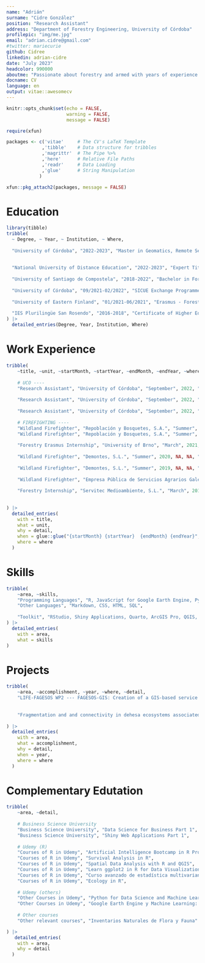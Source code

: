 ---
name: "Adrián"
surname: "Cidre González"
position: "Research Assistant"
address: "Department of Forestry Engineering, University of Córdoba"
profilepic: "img/me.jpg"
email: "adrian.cidre@gmail.com"
#twitter: mariecurie
github: Cidree
linkedin: adrian-cidre
date: "July 2023"
headcolor: 990000
aboutme: "Passionate about forestry and armed with years of experience in the field, I bring a wealth of knowledge and expertise to any organization. I have a strong background in forest sciences with special focus on data analysis and data science. I have honed my skills my R programming, Shiny Apps development, remote sensing, spatial data analysis, and data science applied to forestry problems. I am eager to apply my skills and enthusiasm in a dynamic and challenging environment, where I can make a meaningful contribution and foster growth."
docname: CV
language: en
output: vitae::awesomecv
---

```{r setup, include=FALSE}
knitr::opts_chunk$set(echo = FALSE,
                      warning = FALSE,
                      message = FALSE)

require(xfun)

packages <- c('vitae'     # The CV's LaTeX Template
             ,'tibble'    # Data structure for tribbles
             ,'magrittr'  # The Pipe %>%
             ,'here'      # Relative File Paths
             ,'readr'     # Data Loading
             ,'glue'      # String Manipulation
            )

xfun::pkg_attach2(packages, message = FALSE)
```

# Education

```{r}
library(tibble)
tribble(
  ~ Degree, ~ Year, ~ Institution, ~ Where,
  
  "University of Córdoba", "2022-2023", "Master in Geomatics, Remote Sensing and Spatial Models Applied to Forest Management", "Córdoba, Spain",
  
  
  "National University of Distance Education", "2022-2023", "Expert Title in Advance Applied Statistics", "Online",
  
  "University of Santiago de Compostela", "2018-2022", "Bachelor in Forestry and Landscape Engineering", "Lugo, Spain",
  
  "University of Córdoba", "09/2021-02/2022", "SICUE Exchange Programme - Forestry Engineering", "Córdoba, Spain",
  
  "University of Eastern Finland", "01/2021-06/2021", "Erasmus - Forestry Engineering", "Joensuu, Finland",
  
  "IES Plurilingüe San Rosendo", "2016-2018", "Certificate of Higher Education in Forestry", "Mondoñedo, Spain",
) |> 
  detailed_entries(Degree, Year, Institution, Where)
```

# Work Experience

```{r}
tribble(
    ~title, ~unit, ~startMonth, ~startYear, ~endMonth, ~endYear, ~where, ~detail,
    
    # UCO ----
    "Research Assistant", "University of Córdoba", "September", 2022, "--> Present", NA, "Córdoba - Spain", "PROJECT --- LIFE-FAGESOS",
    
    "Research Assistant", "University of Córdoba", "September", 2022, "--> Present", NA, "Córdoba - Spain", "LANGUAGES USED --- R, Markdown, SQL, HTML, CSS",
    
    "Research Assistant", "University of Córdoba", "September", 2022, "--> Present", NA, "Córdoba - Spain", "TOOLS USED --- RStudio, Shiny, Quarto, ArcGIS Pro, Google Earth Engine, QGIS, PostgreSQL+PostGIS, VS Code, Tableau",
    
    # FIREFIGHTING ----
    "Wildland Firefighter", "Repoblación y Bosquetes, S.A.", "Summer", 2021, "--> Summer", 2022, "Galicia - Spain", "2022 --- Technician of wildland fire helitack crew",
    "Wildland Firefighter", "Repoblación y Bosquetes, S.A.", "Summer", 2021, "--> Summer", 2022, "Galicia - Spain", "2021 --- Foreman of wildland fire helitack crew",
    
    "Forestry Erasmus Internship", "University of Brno", "March", 2021, "--> May", 2022, "Brno - Czech Republic", "TASKS --- Reforestation, pruning, forest inventory",
    
    "Wildland Firefighter", "Demontes, S.L.", "Summer", 2020, NA, NA, "Galicia - Spain", "2020 --- Wildland firefighter at helitack crew",
    
    "Wildland Firefighter", "Demontes, S.L.", "Summer", 2019, NA, NA, "Galicia - Spain", "2019 --- Wildland firefighter at helitack crew",
    
    "Wildland Firefighter", "Empresa Pública de Servicios Agrarios Galegos, S.A.", "Summer", 2018, NA, NA, "Galicia - Spain", "2018 --- Wildland firefighter at terrestial crew",
    
    "Forestry Internship", "Servitec Medioambiente, S.L.", "March", 2018, "June", 2018, "Galicia - Spain", "TASKS --- Data analysis in QGIS, forest inventory",
    
    
) |> 
  detailed_entries(
    with = title,
    what = unit,
    why = detail,
    when = glue::glue("{startMonth} {startYear}  {endMonth} {endYear}",.na = ""),
    where = where
  )

```

\newpage

# Skills  

```{r}
tribble(
    ~area, ~skills,
    "Programming Languages", "R, JavaScript for Google Earth Engine, Python",
    "Other Languages", "Markdown, CSS, HTML, SQL",
    
    "Toolkit", "RStudio, Shiny Applications, Quarto, ArcGIS Pro, QGIS, PostgreSQL, PostGIS, VS Code, Tableau"
) |> 
  detailed_entries(
    with = area,
    what = skills
)
```

# Projects

```{r}
tribble(
    ~area, ~accomplishment, ~year, ~where, ~detail,
    "LIFE-FAGESOS WP2 --- FAGESOS-GIS: Creation of a GIS-based service platform for disease impact and risk assessment", "University of Córdoba", 2022, "LIFE Project", "Developted models of Phytophothora cinnamomi risk at Occidental Europe level",
    
    
    "Fragmentation and and connectivity in dehesa ecosystems associated to Cerambycids dispersion in Sierra Morena: A Graph-Theory approach", "University of Córdoba", 2022, "Bachelor Thesis", NA
    
) |> 
  detailed_entries(
    with = area,
    what = accomplishment,
    why = detail,
    when = year,
    where = where
  )
```

# Complementary Edutation  

```{r}
tribble(
    ~area, ~detail,
    
    # Business Science University
    "Business Science University", "Data Science for Business Part 1",
    "Business Science University", "Shiny Web Applications Part 1",
    
    # Udemy (R)
    "Courses of R in Udemy", "Artificial Intelligence Bootcamp in R Programming",
    "Courses of R in Udemy", "Survival Analysis in R",
    "Courses of R in Udemy", "Spatial Data Analysis with R and QGIS",
    "Courses of R in Udemy", "Learn ggplot2 in R for Data Visualization",
    "Courses of R in Udemy", "Curso avanzado de estadística multivariante con R y Python",
    "Courses of R in Udemy", "Ecology in R",
    
    # Udemy (others)
    "Other Courses in Udemy", "Python for Data Science and Machine Learning Bootcamp",
    "Other Courses in Udemy", "Google Earth Engine y Machine Learning: de cero a experto",
    
    # Other courses
    "Other relevant courses", "Inventarios Naturales de Flora y Fauna"

) |> 
   detailed_entries(
    with = area,
    why = detail
  )
```













